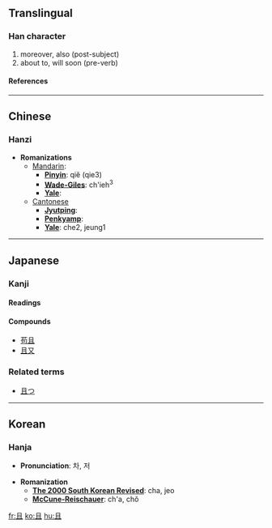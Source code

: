 ==Translingual==
===Han character===
{{Han char|rad=一|as=04|sn=5|four=7710<sub>0</sub>|canj=月一 (BM)}}
# moreover, also (post-subject)
# about to, will soon (pre-verb)
====References====
{{Han ref|kx=0077.070|dkj=00029|dj=0154.190|hdz=10015.050|uh=4E14|ud=19988|bh=A542|bd=42306}}

----
==Chinese==
===Hanzi===


* '''Romanizations'''
** [[Mandarin]]:
*** '''[[Pinyin]]''': qiě (qie3)
*** '''[[Wade-Giles]]''': ch'ieh<sup>3</sup>
*** '''[[Yale]]''': 
**[[Cantonese]]
***'''[[Jyutping]]''':
***'''[[Penkyamp]]''': 
***'''[[Yale]]''': che2, jeung1

----
==Japanese==
===Kanji===
{{ja-kanji|grade=|rs=一04}}
====Readings====
{{ja-readings|on=[[しゃ]] ([[sha]]), [[しょ]] ([[sho]])|kun=[[かつ]] ([[且つ]], [[katsu]])}}

====Compounds====
*[[苟且]]
*[[且又]]

===Related terms===
* [[且つ]]


----
==Korean==
===Hanja===

* '''Pronunciation''': 차, 저

* '''Romanization'''
** '''[[The 2000 South Korean Revised Romanization|The 2000 South Korean Revised]]''': cha, jeo
** '''[[McCune-Reischauer]]''': ch'a, chŏ


[[fr:且]]
[[ko:且]]
[[hu:且]]